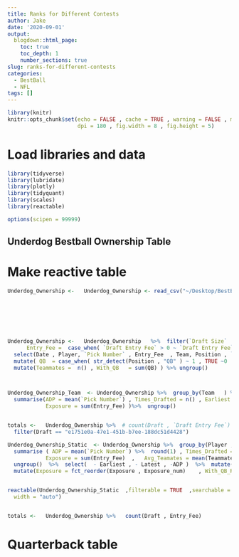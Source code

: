 ```yaml
---
title: Ranks for Different Contests
author: Jake
date: '2020-09-01'
output:
  blogdown::html_page:
    toc: true
    toc_depth: 1
    number_sections: true
slug: ranks-for-different-contests
categories:
  - BestBall
  - NFL
tags: []
---
```




```r
library(knitr)
knitr::opts_chunk$set(echo = FALSE , cache = TRUE , warning = FALSE , message = FALSE ,
                      dpi = 180 , fig.width = 8 , fig.height = 5)

```

# Load libraries and data

```r
library(tidyverse)
library(lubridate)
library(plotly)
library(tidyquant)
library(scales)
library(reactable)

options(scipen = 99999)

```

##  Underdog Bestball Ownership Table


#  Make reactive table

```r


Underdog_Ownership <-   Underdog_Ownership <- read_csv("~/Desktop/BestBall/Data/2020/Underdog Ownership.csv")







Underdog_Ownership <-   Underdog_Ownership   %>%  filter(`Draft Size`  > 11) %>%  mutate(Date = as_date(`Picked At`)   , Player = str_c(`First Name` , " " , `Last Name`)  ,
      Entry_Fee =  case_when( `Draft Entry Fee` > 0 ~ `Draft Entry Fee` , TRUE ~ `Tournament Entry Fee`)   , temp_weight_adp = `Pick Number` * Entry_Fee)  %>%  
  select(Date , Player, `Pick Number` , Entry_Fee  , Team, Position , `Draft Size`  , Draft  , temp_weight_adp)   %>%  
  mutate( QB  = case_when( str_detect(Position , "QB" ) ~ 1 , TRUE ~0     ) ) %>%  group_by(Team, Draft) %>% 
  mutate(Teammates =  n() , With_QB   = sum(QB) ) %>% ungroup()



Underdog_Ownership_Team  <- Underdog_Ownership %>%  group_by(Team   ) %>%  
  summarise(ADP = mean(`Pick Number`) , Times_Drafted = n() , Earliest = min(`Pick Number`)   , Latest = max(`Pick Number`)   , Range = Latest - Earliest  ,
            Exposure = sum(Entry_Fee) )%>%  ungroup() 


totals <-   Underdog_Ownership %>%  # count(Draft , `Draft Entry Fee`)  %>%  
  filter(Draft == "e1751e0a-47e1-451b-b7ee-188dc51d4428")

Underdog_Ownership_Static  <- Underdog_Ownership %>%  group_by(Player , Position) %>%  
  summarise ( ADP = mean(`Pick Number`) %>%  round(1) , Times_Drafted = n() , Earliest = min(`Pick Number`)   , Latest = max(`Pick Number`)   , Range = Latest - Earliest  ,
            Exposure = sum(Entry_Fee)  ,   Avg_Teamates = mean(Teammates)  %>%  round(1)  , With_QB_Rate1  = mean(With_QB)  , With_QB_Rate = as.factor(scales::percent(With_QB_Rate1))   , Weighted_ADP =  ( sum(temp_weight_adp )/  sum(Exposure  )) %>% round(1))%>% 
  ungroup()  %>%  select(  - Earliest , - Latest , -ADP )  %>%  mutate( Exposure_num = Exposure  ,Exposure = as.factor(scales::dollar(Exposure) )) %>% 
  mutate(Exposure = fct_reorder(Exposure , Exposure_num)    , With_QB_Rate = fct_reorder(With_QB_Rate, With_QB_Rate1)) %>% select(-Exposure_num  , - With_QB_Rate1 ) # Exposure_num was used to sort factor


reactable(Underdog_Ownership_Static  ,filterable = TRUE  ,searchable = TRUE ,  style = list(fontFamily = "Work Sans, sans-serif", fontSize = "12px"),fullWidth = TRUE,
  width = "auto") 


totals <-   Underdog_Ownership %>%   count(Draft , Entry_Fee)

```




# Quarterback table

```r

```


